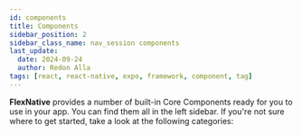 ```yaml
---
id: components
title: Components
sidebar_position: 2
sidebar_class_name: nav_session components
last_update:
  date: 2024-09-24
  author: Redon Alla
tags: [react, react-native, expo, framework, component, tag]
---
```


**FlexNative** provides a number of built-in Core Components ready for you to use in your app.
You can find them all in the left sidebar. If you're not sure where to get started, take a look at the following categories:

<br />
<br />


<DocCardList />